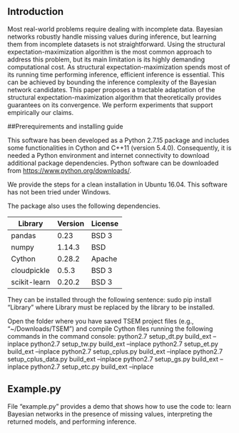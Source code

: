 ## Introduction
Most real-world problems require dealing with incomplete data. Bayesian networks robustly handle missing values during inference, but learning them from incomplete datasets is not straightforward. Using the structural expectation-maximization algorithm is the most common approach to address this problem, but its main limitation is its highly demanding computational cost. As structural expectation-maximization spends most of its running time performing inference, efficient inference is essential. This can be achieved by bounding the inference complexity of the Bayesian network candidates.  This paper proposes a tractable adaptation of the structural expectation-maximization algorithm that theoretically provides guarantees on its convergence. We perform experiments that support empirically our claims.

##Prerequirements and installing guide

This software has been developed as a Python 2.7.15 package and includes some functionalities in Cython and C++11 (version 5.4.0). Consequently, it is needed a Python environment and internet connectivity to download additional package dependencies. Python software can be downloaded from <https://www.python.org/downloads/>.

We provide the steps for a clean installation in Ubuntu 16.04. This software has not been tried under Windows.

The package also uses the following dependencies. 

|Library     |Version|License|
|------------|-------|-------|
| pandas     |   0.23|  BSD 3|
|  numpy     | 1.14.3|    BSD|
| Cython     | 0.28.2| Apache|
|cloudpickle |  0.5.3|  BSD 3|
|scikit-learn| 0.20.2|  BSD 3|


They can be installed through the following sentence:
sudo pip install "Library"
where Library must be replaced by the library to be installed.

Open the folder where you have saved TSEM project files (e.g., "~/Downloads/TSEM") and compile Cython files running the following commands in the command console:
python2.7 setup_dt.py build_ext --inplace
python2.7 setup_tw.py build_ext --inplace
python2.7 setup_et.py build_ext --inplace
python2.7 setup_cplus.py build_ext --inplace
python2.7 setup_cplus_data.py build_ext --inplace
python2.7 setup_gs.py build_ext --inplace
python2.7 setup_etc.py build_ext --inplace

## Example.py

File "example.py" provides a demo that shows how to use the code to: learn Bayesian networks in the presence of missing values, interpreting the returned models, and performing inference. 
